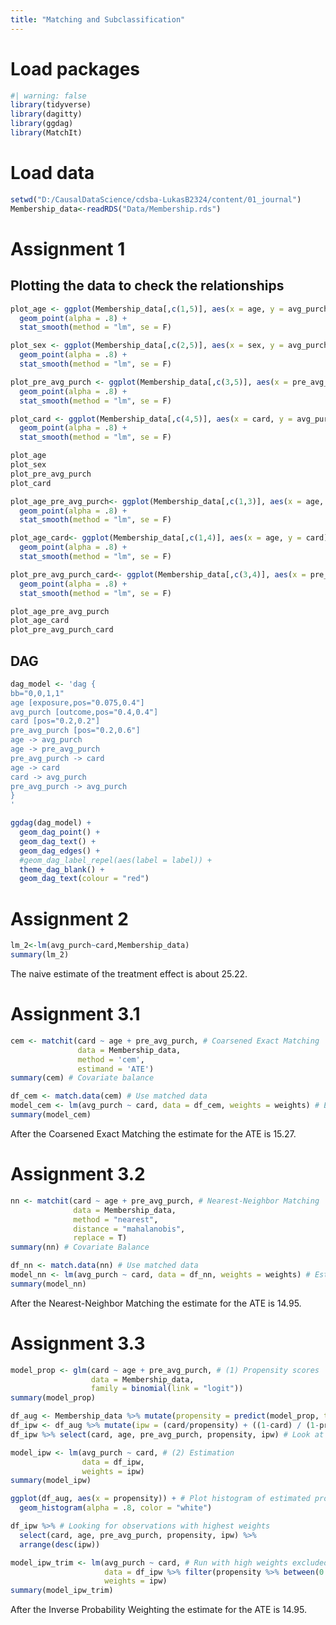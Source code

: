 ```yaml
---
title: "Matching and Subclassification"
---
```


# Load packages
```r
#| warning: false
library(tidyverse)
library(dagitty)
library(ggdag)
library(MatchIt)
```
# Load data
```r
setwd("D:/CausalDataScience/cdsba-LukasB2324/content/01_journal")
Membership_data<-readRDS("Data/Membership.rds")
```


# Assignment 1
## Plotting the data to check the relationships
```r
plot_age <- ggplot(Membership_data[,c(1,5)], aes(x = age, y = avg_purch)) +
  geom_point(alpha = .8) +
  stat_smooth(method = "lm", se = F)

plot_sex <- ggplot(Membership_data[,c(2,5)], aes(x = sex, y = avg_purch)) +
  geom_point(alpha = .8) +
  stat_smooth(method = "lm", se = F)

plot_pre_avg_purch <- ggplot(Membership_data[,c(3,5)], aes(x = pre_avg_purch, y = avg_purch)) +
  geom_point(alpha = .8) +
  stat_smooth(method = "lm", se = F)

plot_card <- ggplot(Membership_data[,c(4,5)], aes(x = card, y = avg_purch)) +
  geom_point(alpha = .8) +
  stat_smooth(method = "lm", se = F)

plot_age
plot_sex
plot_pre_avg_purch
plot_card

plot_age_pre_avg_purch<- ggplot(Membership_data[,c(1,3)], aes(x = age, y = pre_avg_purch)) +
  geom_point(alpha = .8) +
  stat_smooth(method = "lm", se = F)

plot_age_card<- ggplot(Membership_data[,c(1,4)], aes(x = age, y = card)) +
  geom_point(alpha = .8) +
  stat_smooth(method = "lm", se = F)

plot_pre_avg_purch_card<- ggplot(Membership_data[,c(3,4)], aes(x = pre_avg_purch, y = card)) +
  geom_point(alpha = .8) +
  stat_smooth(method = "lm", se = F)

plot_age_pre_avg_purch
plot_age_card
plot_pre_avg_purch_card
```

## DAG
```r
dag_model <- 'dag {
bb="0,0,1,1"
age [exposure,pos="0.075,0.4"]
avg_purch [outcome,pos="0.4,0.4"]
card [pos="0.2,0.2"]
pre_avg_purch [pos="0.2,0.6"]
age -> avg_purch
age -> pre_avg_purch
pre_avg_purch -> card
age -> card
card -> avg_purch
pre_avg_purch -> avg_purch
}
'

ggdag(dag_model) +
  geom_dag_point() +
  geom_dag_text() +
  geom_dag_edges() +
  #geom_dag_label_repel(aes(label = label)) +
  theme_dag_blank() +
  geom_dag_text(colour = "red")
```


# Assignment 2
```r
lm_2<-lm(avg_purch~card,Membership_data)
summary(lm_2)
```
The naive estimate of the treatment effect is about 25.22.



# Assignment 3.1
```r
cem <- matchit(card ~ age + pre_avg_purch, # Coarsened Exact Matching
               data = Membership_data, 
               method = 'cem', 
               estimand = 'ATE')
summary(cem) # Covariate balance

df_cem <- match.data(cem) # Use matched data
model_cem <- lm(avg_purch ~ card, data = df_cem, weights = weights) # Estimation
summary(model_cem)
```
After the Coarsened Exact Matching the estimate for the ATE is 15.27.



# Assignment 3.2
```r
nn <- matchit(card ~ age + pre_avg_purch, # Nearest-Neighbor Matching
              data = Membership_data,
              method = "nearest",
              distance = "mahalanobis",
              replace = T)
summary(nn) # Covariate Balance

df_nn <- match.data(nn) # Use matched data
model_nn <- lm(avg_purch ~ card, data = df_nn, weights = weights) # Estimation
summary(model_nn)
```
After the Nearest-Neighbor Matching the estimate for the ATE is 14.95.



# Assignment 3.3
```r
model_prop <- glm(card ~ age + pre_avg_purch, # (1) Propensity scores
                  data = Membership_data,
                  family = binomial(link = "logit"))
summary(model_prop)

df_aug <- Membership_data %>% mutate(propensity = predict(model_prop, type = "response")) # Add propensities to table
df_ipw <- df_aug %>% mutate(ipw = (card/propensity) + ((1-card) / (1-propensity))) # Extend data by IPW scores
df_ipw %>% select(card, age, pre_avg_purch, propensity, ipw) # Look at data with IPW scores

model_ipw <- lm(avg_purch ~ card, # (2) Estimation
                data = df_ipw, 
                weights = ipw)
summary(model_ipw)

ggplot(df_aug, aes(x = propensity)) + # Plot histogram of estimated propensities
  geom_histogram(alpha = .8, color = "white")

df_ipw %>% # Looking for observations with highest weights
  select(card, age, pre_avg_purch, propensity, ipw) %>% 
  arrange(desc(ipw))

model_ipw_trim <- lm(avg_purch ~ card, # Run with high weights excluded
                     data = df_ipw %>% filter(propensity %>% between(0.15, 0.85)),
                     weights = ipw)
summary(model_ipw_trim)
```
After the Inverse Probability Weighting the estimate for the ATE is 14.95.